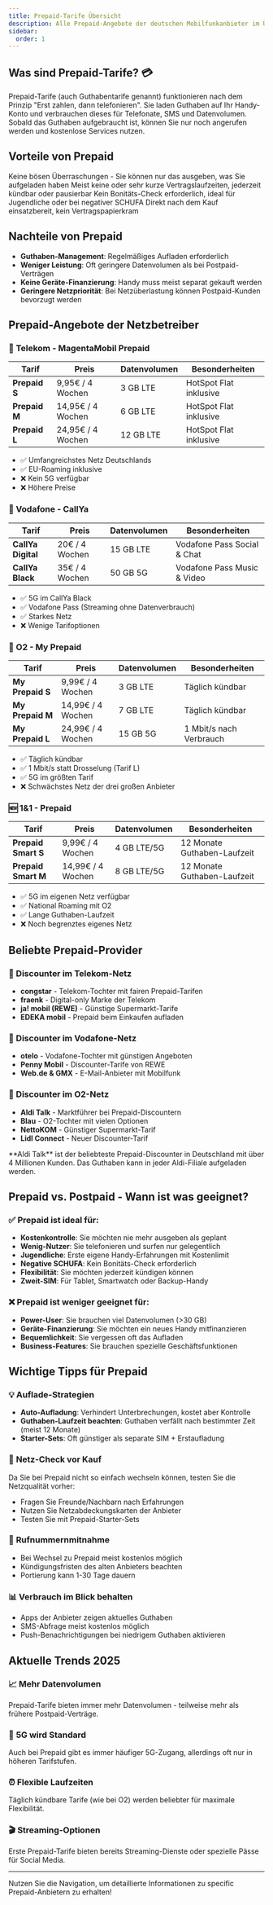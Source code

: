 ```yaml
---
title: Prepaid-Tarife Übersicht
description: Alle Prepaid-Angebote der deutschen Mobilfunkanbieter im Überblick - flexibel und ohne Vertragsbindung
sidebar:
  order: 1
---
```



## Was sind Prepaid-Tarife? 💳

Prepaid-Tarife (auch Guthabentarife genannt) funktionieren nach dem Prinzip "Erst zahlen, dann telefonieren". Sie laden Guthaben auf Ihr Handy-Konto und verbrauchen dieses für Telefonate, SMS und Datenvolumen. Sobald das Guthaben aufgebraucht ist, können Sie nur noch angerufen werden und kostenlose Services nutzen.

## Vorteile von Prepaid

<CardGrid stagger>
  <Card title="💰 Kostenkontrolle" icon="star">
    Keine bösen Überraschungen - Sie können nur das ausgeben, was Sie aufgeladen haben
  </Card>
  <Card title="🔄 Flexibilität" icon="puzzle">
    Meist keine oder sehr kurze Vertragslaufzeiten, jederzeit kündbar oder pausierbar
  </Card>
  <Card title="📋 Keine SCHUFA" icon="document">
    Kein Bonitäts-Check erforderlich, ideal für Jugendliche oder bei negativer SCHUFA
  </Card>
  <Card title="⚡ Sofort startklar" icon="rocket">
    Direkt nach dem Kauf einsatzbereit, kein Vertragspapierkram
  </Card>
</CardGrid>

## Nachteile von Prepaid

- **Guthaben-Management**: Regelmäßiges Aufladen erforderlich
- **Weniger Leistung**: Oft geringere Datenvolumen als bei Postpaid-Verträgen  
- **Keine Geräte-Finanzierung**: Handy muss meist separat gekauft werden
- **Geringere Netzpriorität**: Bei Netzüberlastung können Postpaid-Kunden bevorzugt werden

## Prepaid-Angebote der Netzbetreiber

### 🏢 Telekom - MagentaMobil Prepaid

| Tarif | Preis | Datenvolumen | Besonderheiten |
|-------|-------|--------------|----------------|
| **Prepaid S** | 9,95€ / 4 Wochen | 3 GB LTE | HotSpot Flat inklusive |
| **Prepaid M** | 14,95€ / 4 Wochen | 6 GB LTE | HotSpot Flat inklusive |
| **Prepaid L** | 24,95€ / 4 Wochen | 12 GB LTE | HotSpot Flat inklusive |

- ✅ Umfangreichstes Netz Deutschlands
- ✅ EU-Roaming inklusive
- ❌ Kein 5G verfügbar
- ❌ Höhere Preise

### 📱 Vodafone - CallYa

| Tarif | Preis | Datenvolumen | Besonderheiten |
|-------|-------|--------------|----------------|
| **CallYa Digital** | 20€ / 4 Wochen | 15 GB LTE | Vodafone Pass Social & Chat |
| **CallYa Black** | 35€ / 4 Wochen | 50 GB 5G | Vodafone Pass Music & Video |

- ✅ 5G im CallYa Black
- ✅ Vodafone Pass (Streaming ohne Datenverbrauch)
- ✅ Starkes Netz
- ❌ Wenige Tarifoptionen

### 🔵 O2 - My Prepaid

| Tarif | Preis | Datenvolumen | Besonderheiten |
|-------|-------|--------------|----------------|
| **My Prepaid S** | 9,99€ / 4 Wochen | 3 GB LTE | Täglich kündbar |
| **My Prepaid M** | 14,99€ / 4 Wochen | 7 GB LTE | Täglich kündbar |
| **My Prepaid L** | 24,99€ / 4 Wochen | 15 GB 5G | 1 Mbit/s nach Verbrauch |

- ✅ Täglich kündbar
- ✅ 1 Mbit/s statt Drosselung (Tarif L)
- ✅ 5G im größten Tarif
- ❌ Schwächstes Netz der drei großen Anbieter

### 🆕 1&1 - Prepaid

| Tarif | Preis | Datenvolumen | Besonderheiten |
|-------|-------|--------------|----------------|
| **Prepaid Smart S** | 9,99€ / 4 Wochen | 4 GB LTE/5G | 12 Monate Guthaben-Laufzeit |
| **Prepaid Smart M** | 14,99€ / 4 Wochen | 8 GB LTE/5G | 12 Monate Guthaben-Laufzeit |

- ✅ 5G im eigenen Netz verfügbar
- ✅ National Roaming mit O2
- ✅ Lange Guthaben-Laufzeit
- ❌ Noch begrenztes eigenes Netz

## Beliebte Prepaid-Provider

### 🛒 Discounter im Telekom-Netz
- **congstar** - Telekom-Tochter mit fairen Prepaid-Tarifen
- **fraenk** - Digital-only Marke der Telekom
- **ja! mobil (REWE)** - Günstige Supermarkt-Tarife
- **EDEKA mobil** - Prepaid beim Einkaufen aufladen

### 🛒 Discounter im Vodafone-Netz  
- **otelo** - Vodafone-Tochter mit günstigen Angeboten
- **Penny Mobil** - Discounter-Tarife von REWE
- **Web.de & GMX** - E-Mail-Anbieter mit Mobilfunk

### 🛒 Discounter im O2-Netz
- **Aldi Talk** - Marktführer bei Prepaid-Discountern
- **Blau** - O2-Tochter mit vielen Optionen  
- **NettoKOM** - Günstiger Supermarkt-Tarif
- **Lidl Connect** - Neuer Discounter-Tarif

<Aside type="tip" title="Tipp">
**Aldi Talk** ist der beliebteste Prepaid-Discounter in Deutschland mit über 4 Millionen Kunden. Das Guthaben kann in jeder Aldi-Filiale aufgeladen werden.
</Aside>

## Prepaid vs. Postpaid - Wann ist was geeignet?

### ✅ Prepaid ist ideal für:
- **Kostenkontrolle**: Sie möchten nie mehr ausgeben als geplant
- **Wenig-Nutzer**: Sie telefonieren und surfen nur gelegentlich  
- **Jugendliche**: Erste eigene Handy-Erfahrungen mit Kostenlimit
- **Negative SCHUFA**: Kein Bonitäts-Check erforderlich
- **Flexibilität**: Sie möchten jederzeit kündigen können
- **Zweit-SIM**: Für Tablet, Smartwatch oder Backup-Handy

### ❌ Prepaid ist weniger geeignet für:
- **Power-User**: Sie brauchen viel Datenvolumen (>30 GB)
- **Geräte-Finanzierung**: Sie möchten ein neues Handy mitfinanzieren
- **Bequemlichkeit**: Sie vergessen oft das Aufladen
- **Business-Features**: Sie brauchen spezielle Geschäftsfunktionen

## Wichtige Tipps für Prepaid

### 💡 **Auflade-Strategien**
- **Auto-Aufladung**: Verhindert Unterbrechungen, kostet aber Kontrolle
- **Guthaben-Laufzeit beachten**: Guthaben verfällt nach bestimmter Zeit (meist 12 Monate)
- **Starter-Sets**: Oft günstiger als separate SIM + Erstaufladung

### 📱 **Netz-Check vor Kauf**
Da Sie bei Prepaid nicht so einfach wechseln können, testen Sie die Netzqualität vorher:
- Fragen Sie Freunde/Nachbarn nach Erfahrungen  
- Nutzen Sie Netzabdeckungskarten der Anbieter
- Testen Sie mit Prepaid-Starter-Sets

### 🔄 **Rufnummernmitnahme**
- Bei Wechsel zu Prepaid meist kostenlos möglich
- Kündigungsfristen des alten Anbieters beachten
- Portierung kann 1-30 Tage dauern

### 📊 **Verbrauch im Blick behalten**
- Apps der Anbieter zeigen aktuelles Guthaben
- SMS-Abfrage meist kostenlos möglich  
- Push-Benachrichtigungen bei niedrigem Guthaben aktivieren

## Aktuelle Trends 2025

### 📈 **Mehr Datenvolumen**
Prepaid-Tarife bieten immer mehr Datenvolumen - teilweise mehr als frühere Postpaid-Verträge.

### 🚀 **5G wird Standard**
Auch bei Prepaid gibt es immer häufiger 5G-Zugang, allerdings oft nur in höheren Tarifstufen.

### ⏰ **Flexible Laufzeiten**
Täglich kündbare Tarife (wie bei O2) werden beliebter für maximale Flexibilität.

### 🎬 **Streaming-Optionen** 
Erste Prepaid-Tarife bieten bereits Streaming-Dienste oder spezielle Pässe für Social Media.

---

Nutzen Sie die Navigation, um detaillierte Informationen zu specific Prepaid-Anbietern zu erhalten!